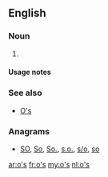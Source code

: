 {{also|Appendix:Variations of "os"}}

==English==

===Noun===
{{head|en|noun plural form}}

# {{plural of|o|lang=en}}

====Usage notes====
{{U:en:plurals of letters}}

===See also===
* [[O's]]

===Anagrams===
* [[SO#English|SO]], [[So#English|So]], [[So.#English|So.]], [[s.o.#English|s.o.]], [[s/o#English|s/o]], [[so#English|so]]

[[ar:o's]]
[[fr:o's]]
[[my:o's]]
[[nl:o's]]